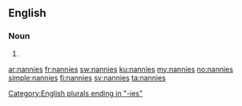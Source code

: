 ==English==

===Noun===
{{head|en|plural}}

# {{plural of|nanny|lang=en}}

[[Category:English plurals ending in "-ies"]]

[[ar:nannies]]
[[fr:nannies]]
[[sw:nannies]]
[[ku:nannies]]
[[my:nannies]]
[[no:nannies]]
[[simple:nannies]]
[[fi:nannies]]
[[sv:nannies]]
[[ta:nannies]]